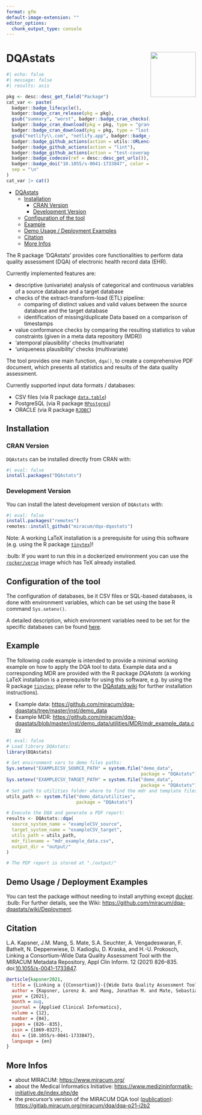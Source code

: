 ```yaml
---
format: gfm
default-image-extension: ""
editor_options: 
  chunk_output_type: console
---
```


# DQAstats <img src="man/figures/logo.png" align="right" width="120" />

<!-- badges: start -->
```r
#| echo: false
#| message: false
#| results: asis

pkg <- desc::desc_get_field("Package")
cat_var <- paste(
  badger::badge_lifecycle(),
  badger::badge_cran_release(pkg = pkg),
  gsub("summary", "worst", badger::badge_cran_checks(pkg = pkg)),
  badger::badge_cran_download(pkg = pkg, type = "grand-total", color = "blue"),
  badger::badge_cran_download(pkg = pkg, type = "last-month", color = "blue"),
  gsub("netlify\\.com", "netlify.app", badger::badge_dependencies(pkg = pkg)),
  badger::badge_github_actions(action = utils::URLencode("R CMD Check via {tic}")),
  badger::badge_github_actions(action = "lint"),
  badger::badge_github_actions(action = "test-coverage"),
  badger::badge_codecov(ref = desc::desc_get_urls()),
  badger::badge_doi("10.1055/s-0041-1733847", color = "yellow"),
  sep = "\n"
)
cat_var |> cat()
```
<!-- badges: end -->

- [DQAstats](#dqastats)
  - [Installation](#installation)
    - [CRAN Version](#cran-version)
    - [Development Version](#development-version)
  - [Configuration of the tool](#configuration-of-the-tool)
  - [Example](#example)
  - [Demo Usage / Deployment Examples](#demo-usage--deployment-examples)
  - [Citation](#citation)
  - [More Infos](#more-infos)

The R package 'DQAstats' provides core functionalities to perform data quality assessment (DQA) of electronic health record data (EHR).  

Currently implemented features are:  

- descriptive (univariate) analysis of categorical and continuous variables of a source database and a target database
- checks of the extract-transform-load (ETL) pipeline: 
  - comparing of distinct values and valid values between the source database and the target database
  - identification of missing/duplicate Data based on a comparison of timestamps  
- value conformance checks by comparing the resulting statistics to value constraints (given in a meta data repository (MDR))  
- 'atemporal plausibility' checks (multivariate)  
- 'uniqueness plausibility' checks (multivariate)  

The tool provides one main function, `dqa()`, to create a comprehensive PDF document, which presents all statistics and results of the data quality assessment.

Currently supported input data formats / databases:  

- CSV files (via R package [`data.table`](https://cran.r-project.org/package=data.table))  
- PostgreSQL (via R package [`RPostgres`](https://cran.r-project.org/package=RPostgres))  
- ORACLE (via R package [`RJDBC`](https://cran.r-project.org/package=RJDBC))  

## Installation

### CRAN Version

`DQAstats` can be installed directly from CRAN with:

```r
#| eval: false
install.packages("DQAstats")
```

### Development Version

You can install the latest development version of `DQAstats` with:

```r
#| eval: false
install.packages("remotes")
remotes::install_github("miracum/dqa-dqastats")
```

Note: A working LaTeX installation is a prerequisite for using this software (e.g. using the R package [`tinytex`](https://yihui.org/tinytex/))!

:bulb: If you want to run this in a dockerized environment you can use the [`rocker/verse`](https://hub.docker.com/r/rocker/verse/) image which has TeX already installed.

## Configuration of the tool

The configuration of databases, be it CSV files or SQL-based databases, is done with environment variables, which can be set using the base R command `Sys.setenv()`.

A detailed description, which environment variables need to be set for the specific databases can be found [here](https://github.com/miracum/misc-dizutils#db_connection).

## Example

The following code example is intended to provide a minimal working example on how to apply the DQA tool to data. Example data and a corresponding MDR are provided with the R package *DQAstats* (a working LaTeX installation is a prerequisite for using this software, e.g. by using the R package [`tinytex`](https://yihui.org/tinytex/); please refer to the [DQAstats wiki](https://github.com/miracum/dqa-dqastats/wiki/Installation) for further installation instructions).  

- Example data: [https://github.com/miracum/dqa-dqastats/tree/master/inst/demo_data](https://github.com/miracum/dqa-dqastats/tree/master/inst/demo_data)  
- Example MDR: [https://github.com/miracum/dqa-dqastats/blob/master/inst/demo_data/utilities/MDR/mdr_example_data.csv](https://github.com/miracum/dqa-dqastats/blob/master/inst/demo_data/utilities/MDR/mdr_example_data.csv)  

```r
#| eval: false
# Load library DQAstats:
library(DQAstats)

# Set environment vars to demo files paths:
Sys.setenv("EXAMPLECSV_SOURCE_PATH" = system.file("demo_data",
                                                  package = "DQAstats"))
Sys.setenv("EXAMPLECSV_TARGET_PATH" = system.file("demo_data",
                                                  package = "DQAstats"))
# Set path to utilities folder where to find the mdr and template files:
utils_path <- system.file("demo_data/utilities",
                          package = "DQAstats")

# Execute the DQA and generate a PDF report:
results <- DQAstats::dqa(
  source_system_name = "exampleCSV_source",
  target_system_name = "exampleCSV_target",
  utils_path = utils_path,
  mdr_filename = "mdr_example_data.csv",
  output_dir = "output/"
)

# The PDF report is stored at "./output/"
```

## Demo Usage / Deployment Examples

You can test the package without needing to install anything except [docker](https://docs.docker.com/get-docker/). 
:bulb: For further details, see the Wiki: <https://github.com/miracum/dqa-dqastats/wiki/Deployment>.

## Citation

L.A. Kapsner, J.M. Mang, S. Mate, S.A. Seuchter, A. Vengadeswaran, F. Bathelt, N. Deppenwiese, D. Kadioglu, D. Kraska, and H.-U. Prokosch, Linking a Consortium-Wide Data Quality Assessment Tool with the MIRACUM Metadata Repository, Appl Clin Inform. 12 (2021) 826–835. doi:[10.1055/s-0041-1733847](https://www.thieme-connect.com/products/ejournals/abstract/10.1055/s-0041-1733847).

```bibtex
@article{kapsner2021,
  title = {Linking a {{Consortium}}-{{Wide Data Quality Assessment Tool}} with the {{MIRACUM Metadata Repository}}},
  author = {Kapsner, Lorenz A. and Mang, Jonathan M. and Mate, Sebastian and Seuchter, Susanne A. and Vengadeswaran, Abishaa and Bathelt, Franziska and Deppenwiese, Noemi and Kadioglu, Dennis and Kraska, Detlef and Prokosch, Hans-Ulrich},
  year = {2021},
  month = aug,
  journal = {Applied Clinical Informatics},
  volume = {12},
  number = {04},
  pages = {826--835},
  issn = {1869-0327},
  doi = {10.1055/s-0041-1733847},
  language = {en}
}
```

## More Infos

* about MIRACUM: [https://www.miracum.org/](https://www.miracum.org/)
* about the Medical Informatics Initiative: [https://www.medizininformatik-initiative.de/index.php/de](https://www.medizininformatik-initiative.de/index.php/de)
* the precursor's version of the MIRACUM DQA tool ([publication](https://doi.org/10.3233/SHTI190834)): [https://gitlab.miracum.org/miracum/dqa/dqa-p21-i2b2](https://gitlab.miracum.org/miracum/dqa/dqa-p21-i2b2)
